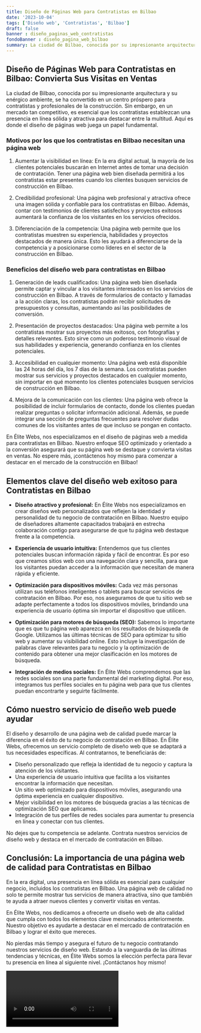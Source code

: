 ```yaml
---
title: Diseño de Páginas Web para Contratistas en Bilbao
date: '2023-10-04'
tags: ['Diseño web', 'Contratistas', 'Bilbao']
draft: false
banner : diseño_paginas_web_contratistas
fondoBanner : diseño_pagina_web_bilbao
summary: La ciudad de Bilbao, conocida por su impresionante arquitectura y su enérgico ambiente, se ha convertido en un centro próspero para contratistas y profesionales de la construcción. Sin embargo, en un mercado tan competitivo, es esencial que los contratistas establezcan una presencia en línea sólida y atractiva para destacar entre la multitud. Aquí es donde el diseño de páginas web juega un papel fundamental.
---
```


## **Diseño de Páginas Web para Contratistas en Bilbao: Convierta Sus Visitas en Ventas**

La ciudad de Bilbao, conocida por su impresionante arquitectura y su enérgico ambiente, se ha convertido en un centro próspero para contratistas y profesionales de la construcción. Sin embargo, en un mercado tan competitivo, es esencial que los contratistas establezcan una presencia en línea sólida y atractiva para destacar entre la multitud. Aquí es donde el diseño de páginas web juega un papel fundamental.

### **Motivos por los que los contratistas en Bilbao necesitan una página web**

1. Aumentar la visibilidad en línea: En la era digital actual, la mayoría de los clientes potenciales buscarán en Internet antes de tomar una decisión de contratación. Tener una página web bien diseñada permitirá a los contratistas estar presentes cuando los clientes busquen servicios de construcción en Bilbao.

2. Credibilidad profesional: Una página web profesional y atractiva ofrece una imagen sólida y confiable para los contratistas en Bilbao. Además, contar con testimonios de clientes satisfechos y proyectos exitosos aumentará la confianza de los visitantes en los servicios ofrecidos.

3. Diferenciación de la competencia: Una página web permite que los contratistas muestren su experiencia, habilidades y proyectos destacados de manera única. Esto les ayudará a diferenciarse de la competencia y a posicionarse como líderes en el sector de la construcción en Bilbao.

### **Beneficios del diseño web para contratistas en Bilbao**

1. Generación de leads cualificados: Una página web bien diseñada permite captar y vincular a los visitantes interesados en los servicios de construcción en Bilbao. A través de formularios de contacto y llamadas a la acción claras, los contratistas podrán recibir solicitudes de presupuestos y consultas, aumentando así las posibilidades de conversión.

2. Presentación de proyectos destacados: Una página web permite a los contratistas mostrar sus proyectos más exitosos, con fotografías y detalles relevantes. Esto sirve como un poderoso testimonio visual de sus habilidades y experiencia, generando confianza en los clientes potenciales.

3. Accesibilidad en cualquier momento: Una página web está disponible las 24 horas del día, los 7 días de la semana. Los contratistas pueden mostrar sus servicios y proyectos destacados en cualquier momento, sin importar en qué momento los clientes potenciales busquen servicios de construcción en Bilbao.

4. Mejora de la comunicación con los clientes: Una página web ofrece la posibilidad de incluir formularios de contacto, donde los clientes puedan realizar preguntas o solicitar información adicional. Además, se puede integrar una sección de preguntas frecuentes para resolver dudas comunes de los visitantes antes de que incluso se pongan en contacto.

En Élite Webs, nos especializamos en el diseño de páginas web a medida para contratistas en Bilbao. Nuestro enfoque SEO optimizado y orientado a la conversión asegurará que su página web se destaque y convierta visitas en ventas. No espere más, ¡contáctenos hoy mismo para comenzar a destacar en el mercado de la construcción en Bilbao!

<GifSeo />

<Cta />

## Elementos clave del diseño web exitoso para Contratistas en Bilbao

- **Diseño atractivo y profesional:** En Élite Webs nos especializamos en crear diseños web personalizados que reflejen la identidad y personalidad de tu negocio de contratación en Bilbao. Nuestro equipo de diseñadores altamente capacitados trabajará en estrecha colaboración contigo para asegurarse de que tu página web destaque frente a la competencia.

- **Experiencia de usuario intuitiva:** Entendemos que tus clientes potenciales buscan información rápida y fácil de encontrar. Es por eso que creamos sitios web con una navegación clara y sencilla, para que los visitantes puedan acceder a la información que necesitan de manera rápida y eficiente.

- **Optimización para dispositivos móviles:** Cada vez más personas utilizan sus teléfonos inteligentes o tablets para buscar servicios de contratación en Bilbao. Por eso, nos aseguramos de que tu sitio web se adapte perfectamente a todos los dispositivos móviles, brindando una experiencia de usuario óptima sin importar el dispositivo que utilicen.

- **Optimización para motores de búsqueda (SEO):** Sabemos lo importante que es que tu página web aparezca en los resultados de búsqueda de Google. Utilizamos las últimas técnicas de SEO para optimizar tu sitio web y aumentar su visibilidad online. Esto incluye la investigación de palabras clave relevantes para tu negocio y la optimización de contenido para obtener una mejor clasificación en los motores de búsqueda.

- **Integración de medios sociales:** En Élite Webs comprendemos que las redes sociales son una parte fundamental del marketing digital. Por eso, integramos tus perfiles sociales en tu página web para que tus clientes puedan encontrarte y seguirte fácilmente.

## Cómo nuestro servicio de diseño web puede ayudar

El diseño y desarrollo de una página web de calidad puede marcar la diferencia en el éxito de tu negocio de contratación en Bilbao. En Élite Webs, ofrecemos un servicio completo de diseño web que se adaptará a tus necesidades específicas. Al contratarnos, te beneficiarás de:

- Diseño personalizado que refleja la identidad de tu negocio y captura la atención de los visitantes.
- Una experiencia de usuario intuitiva que facilita a los visitantes encontrar la información que necesitan.
- Un sitio web optimizado para dispositivos móviles, asegurando una óptima experiencia en cualquier dispositivo.
- Mejor visibilidad en los motores de búsqueda gracias a las técnicas de optimización SEO que aplicamos.
- Integración de tus perfiles de redes sociales para aumentar tu presencia en línea y conectar con tus clientes.

No dejes que tu competencia se adelante. Contrata nuestros servicios de diseño web y destaca en el mercado de contratación en Bilbao.

## Conclusión: La importancia de una página web de calidad para Contratistas en Bilbao

En la era digital, una presencia en línea sólida es esencial para cualquier negocio, incluidos los contratistas en Bilbao. Una página web de calidad no solo te permite mostrar tus servicios de manera atractiva, sino que también te ayuda a atraer nuevos clientes y convertir visitas en ventas.

En Élite Webs, nos dedicamos a ofrecerte un diseño web de alta calidad que cumpla con todos los elementos clave mencionados anteriormente. Nuestro objetivo es ayudarte a destacar en el mercado de contratación en Bilbao y lograr el éxito que mereces.

No pierdas más tiempo y asegura el futuro de tu negocio contratando nuestros servicios de diseño web. Estando a la vanguardia de las últimas tendencias y técnicas, en Élite Webs somos la elección perfecta para llevar tu presencia en línea al siguiente nivel. ¡Contáctanos hoy mismo!

<Video />

<CtaBot job='Contratistas' city='Bilbao'/>

<Gmaps query='Bilbao+españa+maps' />